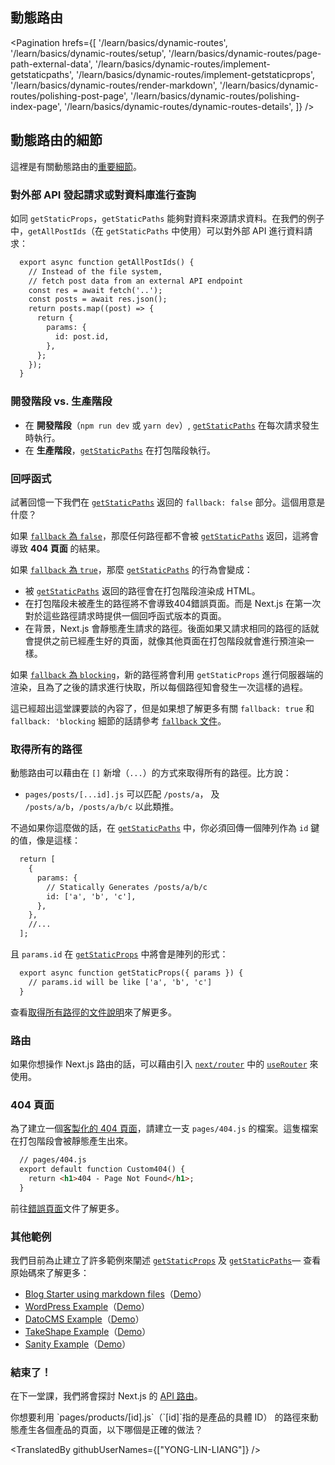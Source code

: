 
## 動態路由

<Pagination
  hrefs={[
    '/learn/basics/dynamic-routes',
    '/learn/basics/dynamic-routes/setup',
    '/learn/basics/dynamic-routes/page-path-external-data',
    '/learn/basics/dynamic-routes/implement-getstaticpaths',
    '/learn/basics/dynamic-routes/implement-getstaticprops',
    '/learn/basics/dynamic-routes/render-markdown',
    '/learn/basics/dynamic-routes/polishing-post-page',
    '/learn/basics/dynamic-routes/polishing-index-page',
    '/learn/basics/dynamic-routes/dynamic-routes-details',
  ]}
/>

## 動態路由的細節

這裡是有關動態路由的[重要細節](/docs/routing/dynamic-routes)。

### 對外部 API 發起請求或對資料庫進行查詢

如同 `getStaticProps`，`getStaticPaths` 能夠對資料來源請求資料。在我們的例子中，`getAllPostIds`（在 `getStaticPaths` 中使用）可以對外部 API 進行資料請求：

```html
  export async function getAllPostIds() {
    // Instead of the file system,
    // fetch post data from an external API endpoint
    const res = await fetch('..');
    const posts = await res.json();
    return posts.map((post) => {
      return {
        params: {
          id: post.id,
        },
      };
    });
  }
```

### 開發階段 vs. 生產階段

- 在 **開發階段**（`npm run dev` 或 `yarn dev`）, [`getStaticPaths`](/docs/basic-features/data-fetching#getstaticpaths-static-generation) 在每次請求發生時執行。
- 在 **生產階段**，[`getStaticPaths`](/docs/basic-features/data-fetching#getstaticpaths-static-generation) 在打包階段執行。

### 回呼函式

試著回憶一下我們在 [`getStaticPaths`](/docs/basic-features/data-fetching#getstaticpaths-static-generation) 返回的 `fallback: false` 部分。這個用意是什麼？

如果 [`fallback` 為 `false`](/docs/basic-features/data-fetching/overview#fallback-false)，那麼任何路徑都不會被 [`getStaticPaths`](/docs/basic-features/data-fetching#getstaticpaths-static-generation) 返回，這將會導致 **404 頁面** 的結果。

如果 [`fallback` 為 `true`](/docs/basic-features/data-fetching#fallback-true)，那麼 [`getStaticPaths`](/docs/basic-features/data-fetching#getstaticpaths-static-generation) 的行為會變成：

- 被 [`getStaticPaths`](/docs/basic-features/data-fetching#getstaticpaths-static-generation) 返回的路徑會在打包階段渲染成 HTML。
- 在打包階段未被產生的路徑將不會導致404錯誤頁面。而是 Next.js 在第一次對於這些路徑請求時提供一個回呼函式版本的頁面。
- 在背景，Next.js 會靜態產生請求的路徑。後面如果又請求相同的路徑的話就會提供之前已經產生好的頁面，就像其他頁面在打包階段就會進行預渲染一樣。

如果 [`fallback` 為 `blocking`](/docs/basic-features/data-fetching#fallback-blocking)，新的路徑將會利用 `getStaticProps` 進行伺服器端的渲染，且為了之後的請求進行快取，所以每個路徑知會發生一次這樣的過程。

這已經超出這堂課要談的內容了，但是如果想了解更多有關 `fallback: true` 和 `fallback: 'blocking` 細節的話請參考 [`fallback` 文件](/docs/api-reference/data-fetching/get-static-paths#fallback-false)。

### 取得所有的路徑

動態路由可以藉由在 `[]` 新增（`...`）的方式來取得所有的路徑。比方說：

- `pages/posts/[...id].js` 可以匹配 `/posts/a`， 及 `/posts/a/b`，`/posts/a/b/c` 以此類推。

不過如果你這麼做的話，在 [`getStaticPaths`](/docs/basic-features/data-fetching#getstaticpaths-static-generation) 中，你必須回傳一個陣列作為 `id` 鍵的值，像是這樣：

```html
  return [
    {
      params: {
        // Statically Generates /posts/a/b/c
        id: ['a', 'b', 'c'],
      },
    },
    //...
  ];
```

且 `params.id` 在 [`getStaticProps`](/docs/basic-features/data-fetching#getstaticprops-static-generation) 中將會是陣列的形式：
 
```html
  export async function getStaticProps({ params }) {
    // params.id will be like ['a', 'b', 'c']
  }
```

查看[取得所有路徑的文件說明](/docs/routing/dynamic-routes#catch-all-routes)來了解更多。

### 路由

如果你想操作 Next.js 路由的話，可以藉由引入 [`next/router`](/docs/api-reference/next/router) 中的 [`useRouter`](/docs/api-reference/next/router#userouter) 來使用。

### 404 頁面

為了建立一個[客製化的 404 頁面](/docs/advanced-features/custom-error-page#404-page)，請建立一支 `pages/404.js` 的檔案。這隻檔案在打包階段會被靜態產生出來。

```html
  // pages/404.js
  export default function Custom404() {
    return <h1>404 - Page Not Found</h1>;
  }
```

前往[錯誤頁面](/docs/advanced-features/custom-error-page)文件了解更多。

### 其他範例

我們目前為止建立了許多範例來闡述 [`getStaticProps`](/docs/basic-features/data-fetching#getstaticprops-static-generation) 及 [`getStaticPaths`](/docs/basic-features/data-fetching#getstaticpaths-static-generation)— 查看原始碼來了解更多：
- [Blog Starter using markdown files](https://github.com/vercel/next.js/tree/canary/examples/blog-starter)（[Demo](https://next-blog-starter.vercel.app/)）
- [WordPress Example](https://github.com/vercel/next.js/tree/canary/examples/cms-wordpress)（[Demo](https://next-blog-wordpress.vercel.app/)）
- [DatoCMS Example](https://github.com/vercel/next.js/tree/canary/examples/cms-datocms)（[Demo](https://next-blog-datocms.vercel.app/)）
- [TakeShape Example](https://github.com/vercel/next.js/tree/canary/examples/cms-takeshape)（[Demo](https://next-blog-takeshape.vercel.app/)）
- [Sanity Example](https://github.com/vercel/next.js/tree/canary/examples/cms-sanity)（[Demo](https://next-blog-sanity.vercel.app/)）

### 結束了！

在下一堂課，我們將會探討 Next.js 的 [API 路由](/docs/api-routes/introduction)。

<Quiz>
    <QuizHeading type={QuizType.quickReview}>
        你想要利用 `pages/products/[id].js`（`[id]`指的是產品的具體 ID） 的路徑來動態產生各個產品的頁面，以下哪個是正確的做法？
    </QuizHeading>
    <QuizOptionGroup>
        <QuizOption text="使用 `getStaticPaths` 來取得產品 ID 的陣列，並且使用 `getStaticProps` 來取得每項產品的的資料。" isCorrect/>
        <QuizOption text="使用 `getStaticPaths` 來取得每項產品的的資料，並且使用 `getStaticProps` 來取得產品 ID 的陣列。"/>
    </QuizOptionGroup>
</Quiz>

<TranslatedBy githubUserNames={["YONG-LIN-LIANG"]} />